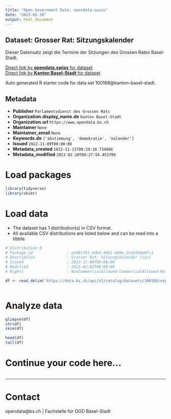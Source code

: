 ```yaml
---
title: "Open Government Data, opendata.swiss"
date: "2023-02-20"
output: html_document
---
```


## Dataset: Grosser Rat: Sitzungskalender

Dieser Datensatz zeigt die Termine der Sitzungen des Grossen Rates Basel-Stadt. 

[Direct link by **opendata.swiss** for dataset](https://opendata.swiss/de/dataset/grosser-rat-sitzungskalender)<br>
[Direct link by **Kanton Basel-Stadt** for dataset](https://data.bs.ch/explore/dataset/100188/)

Auto generated R starter code for data set 100188@kanton-basel-stadt.

## Metadata

- **Publisher** `Parlamentsdienst des Grossen Rats`
- **Organization.display_name.de** `Kanton Basel-Stadt`
- **Organization.url** `https://www.opendata.bs.ch`
- **Maintainer** `None`
- **Maintainer_email** `None`
- **Keywords.de** `['abstimmung', 'demokratie', 'kalender']`
- **Issued** `2022-11-09T00:00:00`
- **Metadata_created** `2022-11-11T00:29:10.734086`
- **Metadata_modified** `2023-02-20T00:27:54.453790`


# Load packages

```r

library(tidyverse)
library(skimr)

```

# Load data

-   The dataset has 1 distribution(s) in CSV format.
-   All available CSV distributions are listed below and can be read into a tibble.

```r

# Distribution 0
# Package_id               : e2d81f91-0db4-4b61-b09e-2c422bda0fc1
# Description              : Grosser Rat: Sitzungskalender (csv)
# Issued                   : 2022-11-09T00:00:00
# Modified                 : 2023-02-02T00:00:00
# Rights                   : NonCommercialAllowed-CommercialAllowed-ReferenceRequired

df <- read_delim('https://data.bs.ch/api/v2/catalog/datasets/100188/exports/csv')



```

# Analyze data

```r

glimpse(df)
str(df)
skim(df)

head(df)
tail(df)

```

# Continue your code here...

```r

```

------------------------------------------------------------------------

# Contact

opendata@bs.ch | Fachstelle für OGD Basel-Stadt
